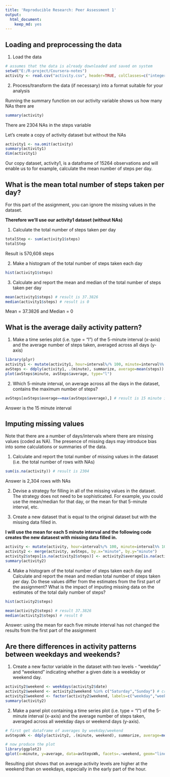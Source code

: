 ```yaml
---
title: 'Reproducible Research: Peer Assessment 1'
output:
  html_document:
    keep_md: yes
---
```


## Loading and preprocessing the data

1. Load the data

```r
# assumes that the data is already downloaded and saved on system
setwd("E:/R-project/Coursera-notes")
activity <- read.csv("activity.csv", header=TRUE, colClasses=c("integer","POSIXct","integer"))
```

2. Process/transform the data (if necessary) into a format suitable for your analysis

Running the summary function on our activity variable shows us how many NAs there are

```r
summary(activity)
```

There are 2304 NAs in the steps variable

Let's create a copy of activity dataset but without the NAs

```r
activity1 <- na.omit(activity)
summary(activity1)
dim(activity1)
```

Our copy dataset, activity1, is a dataframe of 15264 observations and will enable us to for example, calculate the mean number of steps per day. 

## What is the mean total number of steps taken per day?

For this part of the assignment, you can ignore the missing values in the dataset.

**Therefore we'll use our activity1 dataset (without NAs)**

1. Calculate the total number of steps taken per day

```r
totalStep <- sum(activity1$steps)
totalStep
```
Result is 570,608 steps

2. Make a histogram of the total number of steps taken each day
```r
hist(activity1$steps)
```

3. Calculate and report the mean and median of the total number of steps taken per day
```r
mean(activity1$steps) # result is 37.3826
median(activity1$steps) # result is 0
```
Mean = 37.3826 and Median = 0

## What is the average daily activity pattern?

1. Make a time series plot (i.e. type = "l") of the 5-minute interval (x-axis) and the average number of steps taken, averaged across all days (y-axis)

```r
library(plyr)
activity1 <- mutate(activity1, hour=interval%/% 100, minute=interval%% 100)
avSteps <- ddply(activity1, .(minute), summarize, average=mean(steps))
plot(avSteps$minute, avSteps$average, type="l")
```

2. Which 5-minute interval, on average across all the days in the dataset, contains the maximum number of steps?

```r
avSteps[avSteps$average==max(avSteps$average),] # result is 15 minute interval
```
Answer is the 15 minute interval

## Imputing missing values

Note that there are a number of days/intervals where there are missing values (coded as NA). The presence of missing days may introduce bias into some calculations or summaries of the data.

1. Calculate and report the total number of missing values in the dataset (i.e. the total number of rows with NAs)

```r
sum(is.na(activity)) # result is 2304
```
Answer is 2,304 rows with NAs

2. Devise a strategy for filling in all of the missing values in the dataset. The strategy does not need to be sophisticated. For example, you could use the mean/median for that day, or the mean for that 5-minute interval, etc.

3. Create a new dataset that is equal to the original dataset but with the missing data filled in.

**I will use the mean for each 5 minute interval and the following code creates the new datasest with missing data filled in.**

```r
activity <- mutate(activity, hour=interval%/% 100, minute=interval%% 100)
activity2 <- merge(activity, avSteps, by.x="minute", by.y="minute")
activity2$steps[is.na(activity2$steps)] <- activity2$average[is.na(activity2$steps)] # replaces NA values in steps column with equivalent position in average column
summary(activity2)
```

4. Make a histogram of the total number of steps taken each day and Calculate and report the mean and median total number of steps taken per day. Do these values differ from the estimates from the first part of the assignment? What is the impact of imputing missing data on the estimates of the total daily number of steps?

```r
hist(activity2$steps)

mean(activity2$steps) # result 37.3826
median(activity2$steps) # result 0
```

Answer: using the mean for each five minute interval has not changed the results from the first part of the assignment

## Are there differences in activity patterns between weekdays and weekends?

1. Create a new factor variable in the dataset with two levels - "weekday" and "weekend" indicating whether a given date is a weekday or weekend day.

```r
activity2$weekend <- weekdays(activity2$date)
activity2$weekend <- activity2$weekend %in% c("Saturday","Sunday") # creates a column showing if 
activity2$weekend <- factor(activity2$weekend, labels=c("weekday","weekend"))
summary(activity2)
```

2. Make a panel plot containing a time series plot (i.e. type = "l") of the 5-minute interval (x-axis) and the average number of steps taken, averaged across all weekday days or weekend days (y-axis). 

```r
# first get dataframe of averages by weekday/weekend
avStepsWk <- ddply(activity2, .(minute, weekend), summarize, average=mean(steps))

# now produce the plot
library(ggplot2)
qplot(x=minute, y=average, data=avStepsWk, facets=.~weekend, geom="line", ylab=c("Average number of steps"))
```

Resulting plot shows that on average activity levels are higher at the weekend than on weekdays, especially in the early part of the hour.